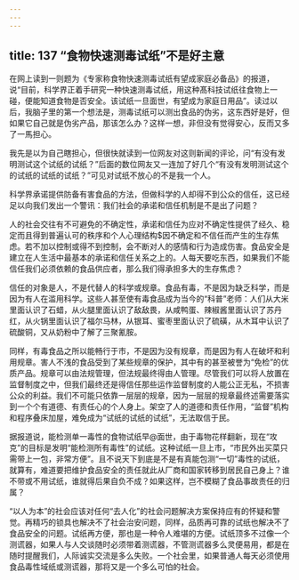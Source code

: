 ```yaml
---
---
---
```

title: 137 “食物快速测毒试纸”不是好主意
---




在网上读到一则题为《专家称食物快速测毒试纸有望成家庭必备品》的报道，说“目前，科学界正着手研究一种快速测毒试纸，用这种髙科技试纸往食物上一碰，便能知道食物是否安全。该试纸一旦面世，有望成为家庭日用品”。读过以后，我脑子里的第一个想法是，测毒试纸可以测出食品的伪劣，这东西好是好，但如果它自己就是伪劣产品，那该怎么办？这样一想，非但没有觉得安心，反而又多了一馬担心。

我先是以为自己瞎担心，但很快就读到一位网友对这则新闻的评论，问“有没有发明测试这个试纸的试纸？”后面的数位网友又一连加了好几个“有没有发明测试这个的试纸的试纸的试纸？”可见对试纸不放心的不是我一个人。

科学界承诺提供防备有害食品的方法，但做科学的人却得不到公众的信任，这已经足以向我们发出一个警讯：我们社会的承诺和信任机制是不是出了问题？

人的社会交往有不可避免的不确定性，承诺和信任为应对不确定性提供了经久、稳定而且得到普遍认可的秩序和个人心理结构$因不确定和不信任而产生的生存焦虑。若不加以控制或得不到控制，会不断对人的感情和行为造成伤害。食品安全是建立在人生活中最基本的承诺和信任关系之上的。人每天要吃东西，如果我们不能信任我们必须依赖的食品供应者，那么我们得承担多大的生存焦虑？

信任的对象是人，不是代替人的科学或规章。食品有毒，不是因为缺乏科学，而是因为有人在滥用科学。这些人甚至使有毒食品成为当今的“科普”老师：人们从大米里面认识了石蜡，从火腿里面认识了敌敌畏，从咸鸭蛋、辣椒酱里面认识了苏丹红，从火锅里面认识了福尔马林，从银耳、蜜枣里面认识了硫磺，从木耳中认识了硫酸铜，又从奶粉中了解了三聚氰胺。

同样，有毒食品之所以能畅行于市，不是因为没有规章，而是因为有人在破坏和利用规章。害人不浅的食品受到了某些规章的保护，其中有的甚至被誉为“免检”的优质产品。规章可以由法规管理，但法规最终得由人管理。尽管我们可以将人放置在监督制度之中，但我们最终还是得信任那些运作监督制度的人能公正无私，不损害公众的利益。我们不可能只依靠一层层的规章，因为一层层的规章最终述需要落实到一个个有道德、有责任心的个人身上。架空了人的道德和责任作用，“监督”机构和程序叠床加屋，难免成为“试纸的试纸的试纸”，无法取信于民。

据报道说，能检测单一毒性的食物试纸早@面世，由于毒物花样翻新，现在“攻克”的目标是发明“能检测所有毒性”的试纸。这种试纸一旦上市，“市民外出买菜只需带上一包，非常方便”。且不说天下到底是不是有真能包测“一切”毒性的试纸，就算有，难道要把维护食品安全的责任就此从厂商和国家转移到居民自己身上？谁不带或不用试纸，谁就得后果自负不成？如果这样，岂不模糊了食品事故责任的归属？

“以人为本”的社会应该对任何“去人化”的社会问题解决方案保持应有的怀疑和警觉。再精巧的锁具也解决不了社会治安问题，同样，品质再可靠的试纸也解决不了食品安全的问题。试纸再方便，那也是一种令人难堪的方便。试纸顶多不过像一个测谎器，如果人与人交谈随时必须带着测谎器，不管测谎器多么灵便易用，都是在随时提醒我们，人际诚实交流是多么失败。一个社会里，如果普通人每天必须使用食品毒性域纸或测谎器，那将又是一个多么可怕的社会。